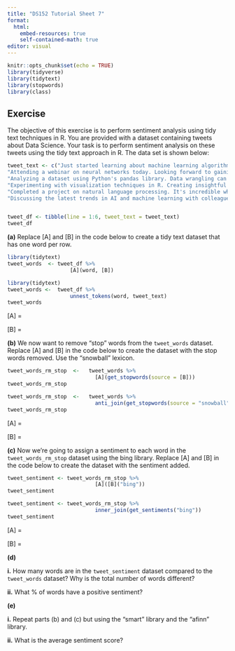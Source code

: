 ```yaml
---
title: "DS152 Tutorial Sheet 7"
format: 
  html:
    embed-resources: true
    self-contained-math: true
editor: visual
---
```


```r
knitr::opts_chunk$set(echo = TRUE)
library(tidyverse)
library(tidytext)
library(stopwords)
library(class)

```

## Exercise

The objective of this exercise is to perform sentiment analysis using tidy text techniques in R. You are provided with a dataset containing tweets about Data Science. Your task is to perform sentiment analysis on these tweets using the tidy text approach in R. The data set is shown below:

```r
tweet_text <- c("Just started learning about machine learning algorithms. Excited to dive deeper into this fascinating field #machinelearning #datascience",
"Attending a webinar on neural networks today. Looking forward to gaining new insights! #neuralnetworks #datascience",
"Analyzing a dataset using Python's pandas library. Data wrangling can be challenging but rewarding! #pandas #datascience",
"Experimenting with visualization techniques in R. Creating insightful plots to better understand the data. #rstats #dataviz",
"Completed a project on natural language processing. It's incredible what we can accomplish with text data! #nlp #datascience",
"Discussing the latest trends in AI and machine learning with colleagues. Continuous learning is key in this rapidly evolving field! #AI #datascience")


tweet_df <- tibble(line = 1:6, tweet_text = tweet_text)
tweet_df
```

**(a)** Replace \[A\] and \[B\] in the code below to create a tidy text dataset that has one word per row.

```r
library(tidytext)
tweet_words  <- tweet_df %>%
                    [A](word, [B])
```

```r
library(tidytext)
tweet_words <-  tweet_df %>%
                    unnest_tokens(word, tweet_text)
tweet_words
```

\[A\] =

\[B\] =

**(b)** We now want to remove "stop" words from the `tweet_words` dataset. Replace \[A\] and \[B\] in the code below to create the dataset with the stop words removed. Use the "snowball" lexicon.

```r
tweet_words_rm_stop  <-   tweet_words %>%
                            [A](get_stopwords(source = [B])) 
tweet_words_rm_stop 
```

```r
tweet_words_rm_stop  <-   tweet_words %>%
                            anti_join(get_stopwords(source = "snowball")) 
tweet_words_rm_stop 
```

\[A\] =

\[B\] =

**(c)** Now we're going to assign a sentiment to each word in the `tweet_words_rm_stop` dataset using the bing library. Replace \[A\] and \[B\] in the code below to create the dataset with the sentiment added.

```r
tweet_sentiment <- tweet_words_rm_stop %>%
                            [A]([B]("bing")) 
tweet_sentiment
```

```r
tweet_sentiment <- tweet_words_rm_stop %>%
                            inner_join(get_sentiments("bing")) 
tweet_sentiment
```

\[A\] =

\[B\] =

**(d)**

**i.** How many words are in the `tweet_sentiment` dataset compared to the `tweet_words` dataset? Why is the total number of words different?

**ii.** What % of words have a positive sentiment?

**(e)**

**i.** Repeat parts (b) and (c) but using the "smart" library and the "afinn" library.

**ii.** What is the average sentiment score?

